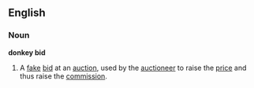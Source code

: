 ==English==
===Noun===
'''donkey bid'''
# A [[fake]] [[bid]] at an [[auction]], used by the [[auctioneer]] to raise the [[price]] and thus raise the [[commission]].